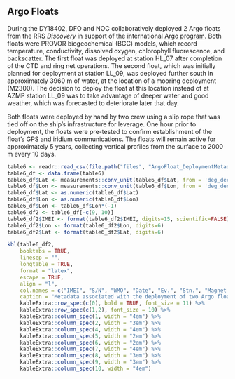 ## Argo Floats {#argo-floats}

During the DY18402, DFO and NOC collaboratively deployed 2 Argo floats from the RRS _Discovery_ in support of the international [Argo program](https://argo.ucsd.edu/). Both floats were PROVOR biogeochemical (BGC) models, which record temperature, conductivity, dissolved oxygen, chlorophyll fluorescence, and backscatter. The first float was deployed at station HL_07 after completion of the CTD and ring net operations. The second float, which was initially planned for deployment at station LL_09, was deployed further south in approximately 3960 m of water, at the location of a mooring deployment (M2300). The decision to deploy the float at this location instead of at AZMP station LL_09 was to take advantage of deeper water and good weather, which was forecasted to deteriorate later that day. 

Both floats were deployed by hand by two crew using a slip rope that was tied off on the ship's infrastructure for leverage. One hour prior to deployment, the floats were pre-tested to confirm establishment of the float's GPS and iridium communications. The floats will remain active for approximately 5 years, collecting vertical profiles from the surface to 2000 m every 10 days. 

\hspace*{-0.2in}


```r

table6 <- readr::read_csv(file.path("files", "ArgoFloat_DeploymentMetadata_DY18402.csv"))
table6_df <- data.frame(table6)
table6_df$Lat <- measurements::conv_unit(table6_df$Lat, from = 'deg_dec_min', to = 'dec_deg') 
table6_df$Lon <- measurements::conv_unit(table6_df$Lon, from = 'deg_dec_min', to = 'dec_deg')
table6_df$Lat <- as.numeric(table6_df$Lat)
table6_df$Lon <- as.numeric(table6_df$Lon)
table6_df$Lon <- table6_df$Lon*(-1)
table6_df2 <- table6_df[-c(9, 10)] 
table6_df2$IMEI <- format(table6_df2$IMEI, digits=15, scientific=FALSE)
table6_df2$Lon <- format(table6_df2$Lon, digits=6)
table6_df2$Lat <- format(table6_df2$Lat, digits=6)

kbl(table6_df2, 
    booktabs = TRUE,
    linesep = "",
    longtable = TRUE,
    format = "latex",
    escape = TRUE,
    align = "l",
    col.names = c("IMEI", "S/N", "WMO", "Date", "Ev.", "Stn.", "Magnet Removal (UTC)", "Deploy. (UTC)", "Lat. (DD)", "Lon. (DD)"),
    caption = "Metadata associated with the deployment of two Argo floats during the fall AZMP DY18402 survey. The IMEI, WMO, and serial numbers (S/N) of each float are provided, along with the time of magnet removal and deployment (UTC), and associated date, event, station, and latitude and longitude (in decimal degrees) of deployment.") %>%
    kableExtra::row_spec(c(0), bold = TRUE, font_size = 11) %>%
    kableExtra::row_spec(c(1,2), font_size = 10) %>%
    kableExtra::column_spec(1, width = "4em") %>%
    kableExtra::column_spec(2, width = "3em") %>%
    kableExtra::column_spec(4, width = "4em") %>%
    kableExtra::column_spec(5, width = "2em") %>%
    kableExtra::column_spec(6, width = "2em") %>%
    kableExtra::column_spec(7, width = "4em") %>%
    kableExtra::column_spec(8, width = "3em") %>%
    kableExtra::column_spec(9, width = "3em") %>%
    kableExtra::column_spec(10, width = "4em")
```

\clearpage
